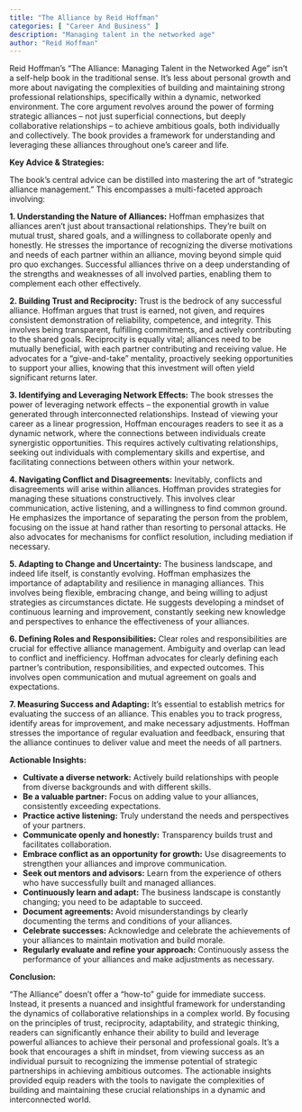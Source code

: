 ```yaml
---
title: "The Alliance by Reid Hoffman"
categories: [ "Career And Business" ]
description: "Managing talent in the networked age"
author: "Reid Hoffman"
---
```

Reid Hoffman's "The Alliance: Managing Talent in the Networked Age" isn't a self-help book in the traditional sense. It's less about personal growth and more about navigating the complexities of building and maintaining strong professional relationships, specifically within a dynamic, networked environment.  The core argument revolves around the power of forming strategic alliances – not just superficial connections, but deeply collaborative relationships – to achieve ambitious goals, both individually and collectively.  The book provides a framework for understanding and leveraging these alliances throughout one's career and life.

**Key Advice & Strategies:**

The book's central advice can be distilled into mastering the art of "strategic alliance management." This encompasses a multi-faceted approach involving:

**1.  Understanding the Nature of Alliances:**  Hoffman emphasizes that alliances aren't just about transactional relationships. They're built on mutual trust, shared goals, and a willingness to collaborate openly and honestly.  He stresses the importance of recognizing the diverse motivations and needs of each partner within an alliance, moving beyond simple quid pro quo exchanges. Successful alliances thrive on a deep understanding of the strengths and weaknesses of all involved parties, enabling them to complement each other effectively.

**2.  Building Trust and Reciprocity:**  Trust is the bedrock of any successful alliance. Hoffman argues that trust is earned, not given, and requires consistent demonstration of reliability, competence, and integrity.  This involves being transparent, fulfilling commitments, and actively contributing to the shared goals.  Reciprocity is equally vital; alliances need to be mutually beneficial, with each partner contributing and receiving value.  He advocates for a "give-and-take" mentality, proactively seeking opportunities to support your allies, knowing that this investment will often yield significant returns later.

**3.  Identifying and Leveraging Network Effects:**  The book stresses the power of leveraging network effects – the exponential growth in value generated through interconnected relationships.  Instead of viewing your career as a linear progression, Hoffman encourages readers to see it as a dynamic network, where the connections between individuals create synergistic opportunities.  This requires actively cultivating relationships, seeking out individuals with complementary skills and expertise, and facilitating connections between others within your network.

**4.  Navigating Conflict and Disagreements:**  Inevitably, conflicts and disagreements will arise within alliances.  Hoffman provides strategies for managing these situations constructively.  This involves clear communication, active listening, and a willingness to find common ground.  He emphasizes the importance of separating the person from the problem, focusing on the issue at hand rather than resorting to personal attacks.  He also advocates for mechanisms for conflict resolution, including mediation if necessary.

**5.  Adapting to Change and Uncertainty:**  The business landscape, and indeed life itself, is constantly evolving.  Hoffman emphasizes the importance of adaptability and resilience in managing alliances.  This involves being flexible, embracing change, and being willing to adjust strategies as circumstances dictate.  He suggests developing a mindset of continuous learning and improvement, constantly seeking new knowledge and perspectives to enhance the effectiveness of your alliances.

**6.  Defining Roles and Responsibilities:**  Clear roles and responsibilities are crucial for effective alliance management.  Ambiguity and overlap can lead to conflict and inefficiency.  Hoffman advocates for clearly defining each partner's contribution, responsibilities, and expected outcomes.  This involves open communication and mutual agreement on goals and expectations.

**7.  Measuring Success and Adapting:**  It's essential to establish metrics for evaluating the success of an alliance.  This enables you to track progress, identify areas for improvement, and make necessary adjustments.  Hoffman stresses the importance of regular evaluation and feedback, ensuring that the alliance continues to deliver value and meet the needs of all partners.

**Actionable Insights:**

* **Cultivate a diverse network:**  Actively build relationships with people from diverse backgrounds and with different skills.
* **Be a valuable partner:**  Focus on adding value to your alliances, consistently exceeding expectations.
* **Practice active listening:**  Truly understand the needs and perspectives of your partners.
* **Communicate openly and honestly:**  Transparency builds trust and facilitates collaboration.
* **Embrace conflict as an opportunity for growth:**  Use disagreements to strengthen your alliances and improve communication.
* **Seek out mentors and advisors:**  Learn from the experience of others who have successfully built and managed alliances.
* **Continuously learn and adapt:**  The business landscape is constantly changing; you need to be adaptable to succeed.
* **Document agreements:**  Avoid misunderstandings by clearly documenting the terms and conditions of your alliances.
* **Celebrate successes:**  Acknowledge and celebrate the achievements of your alliances to maintain motivation and build morale.
* **Regularly evaluate and refine your approach:**  Continuously assess the performance of your alliances and make adjustments as necessary.


**Conclusion:**

"The Alliance" doesn't offer a "how-to" guide for immediate success.  Instead, it presents a nuanced and insightful framework for understanding the dynamics of collaborative relationships in a complex world. By focusing on the principles of trust, reciprocity, adaptability, and strategic thinking, readers can significantly enhance their ability to build and leverage powerful alliances to achieve their personal and professional goals.  It’s a book that encourages a shift in mindset, from viewing success as an individual pursuit to recognizing the immense potential of strategic partnerships in achieving ambitious outcomes. The actionable insights provided equip readers with the tools to navigate the complexities of building and maintaining these crucial relationships in a dynamic and interconnected world.

